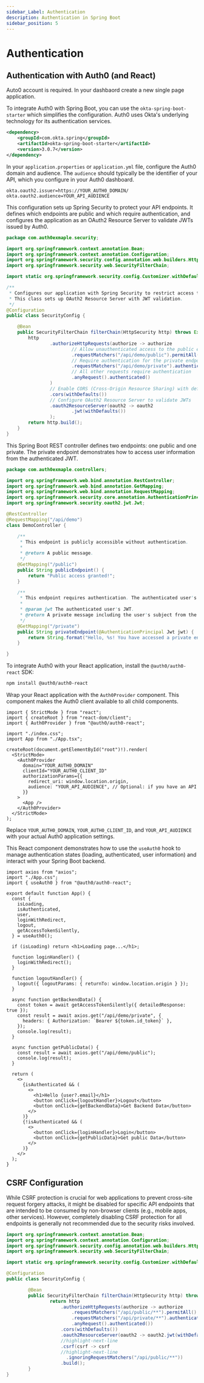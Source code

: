 ```yaml
---
sidebar_Label: Authentication
description: Authentication in Spring Boot
sidebar_position: 5
---
```



# Authentication

## Authentication with Auth0 (and React)

Auto0 account is required. In your dashbaord create a new single page application.

<Tabs>

<TabItem value="Dependencies">

To integrate Auth0 with Spring Boot, you can use the `okta-spring-boot-starter` which simplifies the configuration. Auth0 uses Okta's underlying technology for its authentication services.

```xml title="pom.xml"
<dependency>
    <groupId>com.okta.spring</groupId>
    <artifactId>okta-spring-boot-starter</artifactId>
    <version>3.0.7</version>
</dependency>
```

In your `application.properties` or `application.yml` file, configure the Auth0 domain and audience. The `audience` should typically be the identifier of your API, which you configure in your Auth0 dashboard.

```properties title="application.properties"
okta.oauth2.issuer=https://YOUR_AUTH0_DOMAIN/
okta.oauth2.audience=YOUR_API_AUDIENCE
```

</TabItem>

<TabItem value="Security Config">

This configuration sets up Spring Security to protect your API endpoints. It defines which endpoints are public and which require authentication, and configures the application as an OAuth2 Resource Server to validate JWTs issued by Auth0.

```java title="SecurityConfig.java"
package com.auth0exmaple.security;

import org.springframework.context.annotation.Bean;
import org.springframework.context.annotation.Configuration;
import org.springframework.security.config.annotation.web.builders.HttpSecurity;
import org.springframework.security.web.SecurityFilterChain;

import static org.springframework.security.config.Customizer.withDefaults;

/**
 * Configures our application with Spring Security to restrict access to our API endpoints.
 * This class sets up OAuth2 Resource Server with JWT validation.
 */
@Configuration
public class SecurityConfig {

    @Bean
    public SecurityFilterChain filterChain(HttpSecurity http) throws Exception {
        http
                .authorizeHttpRequests(authorize -> authorize
                        // Allow unauthenticated access to the public endpoint
                        .requestMatchers("/api/demo/public").permitAll()
                        // Require authentication for the private endpoint
                        .requestMatchers("/api/demo/private").authenticated()
                        // All other requests require authentication
                        .anyRequest().authenticated()
                )
                // Enable CORS (Cross-Origin Resource Sharing) with default settings
                .cors(withDefaults())
                // Configure OAuth2 Resource Server to validate JWTs
                .oauth2ResourceServer(oauth2 -> oauth2
                        .jwt(withDefaults())
                );
        return http.build();
    }
}
```

</TabItem>

<TabItem value="Controller">

This Spring Boot REST controller defines two endpoints: one public and one private. The private endpoint demonstrates how to access user information from the authenticated JWT.

```java title="DemoController.java"
package com.auth0exmaple.controllers;

import org.springframework.web.bind.annotation.RestController;
import org.springframework.web.bind.annotation.GetMapping;
import org.springframework.web.bind.annotation.RequestMapping;
import org.springframework.security.core.annotation.AuthenticationPrincipal;
import org.springframework.security.oauth2.jwt.Jwt;

@RestController
@RequestMapping("/api/demo")
class DemoController {

    /**
     * This endpoint is publicly accessible without authentication.
     *
     * @return A public message.
     */
    @GetMapping("/public")
    public String publicEndpoint() {
        return "Public access granted!";
    }

    /**
     * This endpoint requires authentication. The authenticated user's JWT is injected.
     *
     * @param jwt The authenticated user's JWT.
     * @return A private message including the user's subject from the JWT.
     */
    @GetMapping("/private")
	public String privateEndpoint(@AuthenticationPrincipal Jwt jwt) {
		return String.format("Hello, %s! You have accessed a private endpoint.", jwt.getSubject());
	}

}
```

</TabItem>

<TabItem value="Frontend Setup">

To integrate Auth0 with your React application, install the `@auth0/auth0-react` SDK:

```bash
npm install @auth0/auth0-react
```

Wrap your React application with the `Auth0Provider` component. This component makes the Auth0 client available to all child components.

```tsx title="main.tsx" or "index.tsx"
import { StrictMode } from "react";
import { createRoot } from "react-dom/client";
import { Auth0Provider } from "@auth0/auth0-react";

import "./index.css";
import App from "./App.tsx";

createRoot(document.getElementById("root")!).render(
  <StrictMode>
    <Auth0Provider
      domain="YOUR_AUTH0_DOMAIN"
      clientId="YOUR_AUTH0_CLIENT_ID"
      authorizationParams={{
        redirect_uri: window.location.origin,
        audience: "YOUR_API_AUDIENCE", // Optional: if you have an API
      }}
    >
      <App />
    </Auth0Provider>
  </StrictMode>
);
```

Replace `YOUR_AUTH0_DOMAIN`, `YOUR_AUTH0_CLIENT_ID`, and `YOUR_API_AUDIENCE` with your actual Auth0 application settings.

</TabItem>

<TabItem value="Component">

This React component demonstrates how to use the `useAuth0` hook to manage authentication states (loading, authenticated, user information) and interact with your Spring Boot backend.

```tsx title="App.tsx"
import axios from "axios";
import "./App.css";
import { useAuth0 } from "@auth0/auth0-react";

export default function App() {
  const {
    isLoading,
    isAuthenticated,
    user,
    loginWithRedirect,
    logout,
    getAccessTokenSilently,
  } = useAuth0();

  if (isLoading) return <h1>Loading page...</h1>;

  function loginHandler() {
    loginWithRedirect();
  }

  function logoutHandler() {
    logout({ logoutParams: { returnTo: window.location.origin } });
  }

  async function getBackendData() {
    const token = await getAccessTokenSilently({ detailedResponse: true });
    const result = await axios.get("/api/demo/private", {
      headers: { Authorization: `Bearer ${token.id_token}` },
    });
    console.log(result);
  }

  async function getPublicData() {
    const result = await axios.get("/api/demo/public");
    console.log(result);
  }

  return (
    <>
      {isAuthenticated && (
        <>
          <h1>Hello {user?.email}</h1>
          <button onClick={logoutHandler}>Logout</button>
          <button onClick={getBackendData}>Get Backend Data</button>
        </>
      )}
      {!isAuthenticated && (
        <>
          <button onClick={loginHandler}>Login</button>
          <button onClick={getPublicData}>Get public Data</button>
        </>
      )}
    </>
  );
}
```

</TabItem>

</Tabs>

## CSRF Configuration

While CSRF protection is crucial for web applications to prevent cross-site request forgery attacks, it might be disabled for specific API endpoints that are intended to be consumed by non-browser clients (e.g., mobile apps, other services). However, completely disabling CSRF protection for all endpoints is generally not recommended due to the security risks involved.

```java title="SecurityConfig.java"
import org.springframework.context.annotation.Bean;
import org.springframework.context.annotation.Configuration;
import org.springframework.security.config.annotation.web.builders.HttpSecurity;
import org.springframework.security.web.SecurityFilterChain;

import static org.springframework.security.config.Customizer.withDefaults;

@Configuration
public class SecurityConfig {

        @Bean
        public SecurityFilterChain filterChain(HttpSecurity http) throws Exception {
                return http
                    .authorizeHttpRequests(authorize -> authorize
                        .requestMatchers("/api/public/**").permitAll()
                        .requestMatchers("/api/private/**").authenticated()
                        .anyRequest().authenticated())
                    .cors(withDefaults())
                    .oauth2ResourceServer(oauth2 -> oauth2.jwt(withDefaults()))
                    //highlight-next-line
                    .csrf(csrf -> csrf
                    //highlight-next-line
                      .ignoringRequestMatchers("/api/public/**"))
                    .build();
        }
}
```
